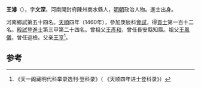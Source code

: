 '''王濬'''（{{bd|1432年||？}}），字'''文深'''，河南開封府陳州商水縣人，[[明朝|明朝]]政治人物。進士出身。

河南鄉試第五十四名。[[天顺_(明朝)|天順]]四年（1460年），參加庚辰科[[會試|會試]]，得[[貢士|貢士]]第一百十二名。[[殿試|殿試]]登[[進士|進士]]第三甲第二十四名。曾祖父[[王彥和|王彥和]]，曾任長安縣知縣。祖父[[王鳳儀|王鳳儀]]，曾任巡檢。父亲[[王亨|王亨]]<ref>《天一阁藏明代科举录选刊·登科录》（ 《天顺四年进士登科录》）</ref>。

==参考==
{{reflist}}
{{明朝人物小作品}}
{{天順四年庚辰科殿試金榜}}